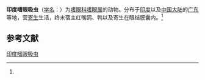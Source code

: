 {{Speciesbox
| name = 印度嗜眼吸虫
| status = 
| status_system = 
| image = 
| genus = Philophthalmus
| species = indicus
| authority = (Jaiswal et Singh, 1954)<ref name='id10190'>{{cite web| url =http://www.bioinfo.cn/db05/BjdwSpecies.php?action=view&id=10190| title =印度嗜眼吸虫| work =《中国动物物种编目数据库》| publisher =中国科学院微生物研究所| author =中国科学院动物研究所| accessdate =2009-04-16| deadurl =yes| archiveurl =https://web.archive.org/web/20160305054650/http://www.bioinfo.cn/db05/BjdwSpecies.php?action=view&id=10190| archivedate =2016-03-05}}</ref>
}}

'''印度嗜眼吸虫'''（[[学名|学名]]：{{lang|la|''Philophthalmus indicus''}}）为[[嗜眼科|嗜眼科]][[嗜眼属|嗜眼属]]的动物。分布于[[印度|印度]]以及[[中国大陆|中国大陆]]的[[广东|广东]]等地，营[[寄生|寄生]]生活，终末宿主红嘴鸥、鸭以及寄生在眼结膜囊内。<ref name='id10190'/>

== 参考文献 ==
{{reflist}}

{{Wikispecies|Philophthalmus indicus}}

[[Category:嗜眼属|印度嗜眼吸虫]]


{{吸虫小作品}}
